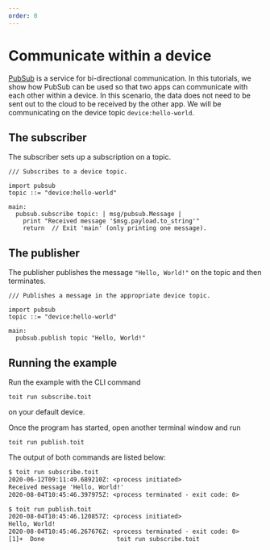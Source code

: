 ```yaml
---
order: 0
---
```


# Communicate within a device

[PubSub](../../../apis/pubsub) is a service for bi-directional
communication. In this tutorials, we show how PubSub can be used so that two
apps can communicate with each other within a device. In this scenario, the
data does not need to be sent out to the cloud to be received by the other app.
We will be communicating on the device topic `device:hello-world`.

## The subscriber

The subscriber sets up a subscription on a topic.

```
/// Subscribes to a device topic.

import pubsub
topic ::= "device:hello-world"

main:
  pubsub.subscribe topic: | msg/pubsub.Message |
    print "Received message '$msg.payload.to_string'"
    return  // Exit 'main' (only printing one message).
```

## The publisher

The publisher publishes the message `"Hello, World!"` on the topic and then terminates.

```
/// Publishes a message in the appropriate device topic.

import pubsub
topic ::= "device:hello-world"

main:
  pubsub.publish topic "Hello, World!"
```

## Running the example

Run the example with the CLI command

```shell
toit run subscribe.toit
```

on your default device. 

Once the program has started, open another terminal window and run

```shell
toit run publish.toit
```

The output of both commands are listed below:

```txt
$ toit run subscribe.toit
2020-06-12T09:11:49.689210Z: <process initiated>
Received message 'Hello, World!'
2020-08-04T10:45:46.397975Z: <process terminated - exit code: 0>
```

```txt
$ toit run publish.toit
2020-08-04T10:45:46.120857Z: <process initiated>
Hello, World!
2020-08-04T10:45:46.267676Z: <process terminated - exit code: 0>
[1]+  Done                    toit run subscribe.toit
```
